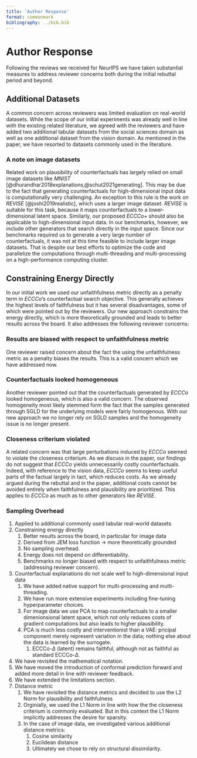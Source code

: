```yaml
---
title: 'Author Response'
format: commonmark
bibliography: ../bib.bib
---
```


# Author Response

Following the reviews we received for NeurIPS we have taken substantial measures to address reviewer concerns both during the initial rebuttal period and beyond. 

## Additional Datasets

A common concern across reviewers was limited evaluation on real-world datasets. While the scope of our initial experiments was already well in line with the existing related literature, we agreed with the reviewers and have added two additional tabular datasets from the social sciences domain as well as one additional dataset from the vision domain. As mentioned in the paper, we have resorted to datasets commonly used in the literature. 

### A note on image datasets

Related work on plausibility of counterfactuals has largely relied on small image datasets like *MNIST* [@dhurandhar2018explanations,@schut2021generating]. This may be due to the fact that generating counterfactuals for high-dimensional input data is computationally very challenging. An exception to this rule is the work on *REVISE* [@joshi2019realistic], which uses a larger image dataset. *REVISE* is suitable for this task, because it maps counterfactuals to a lower-dimensional latent space. Similarly, our proposed *ECCCo+* should also be applicable to high-dimensional input data. In our benchmarks, however, we include other generators that search directly in the input space. Since our benchmarks required us to generate a very large number of counterfactuals, it was not at this time feasible to include larger image datasets. That is despite our best efforts to optimize the code and parallelize the computations through multi-threading and multi-processing on a high-performance computing cluster.

## Constraining Energy Directly

In our initial work we used our unfaithfulness metric directly as a penalty term in *ECCCo*'s counterfactual search objective. This generally achieves the highest levels of faithfulness but it has several disadvantages, some of which were pointed out by the reviewers. Our new approach constrains the energy directly, which is more theoretically grounded and leads to better results across the board. It also addresses the following reviewer concerns:

### Results are biased with respect to unfaithfulness metric

One reviewer raised concern about the fact the using the unfaithfulness metric as a penalty biases the results. This is a valid concern which we have addressed now.

### Counterfactuals looked homogeneous

Another reviewer pointed out that the counterfactuals generated by *ECCCo* looked homogeneous, which is also a valid concern. The observed homogeneity most likely stemmed form the fact that the samples generated through SGLD for the underlying models were fairly homogenous. With our new approach we no longer rely on SGLD samples and the homogeneity issue is no longer present. 

### Closeness criterium violated

A related concern was that large perturbations induced by *ECCCo* seemed to violate the closeness criterium. As we discuss in the paper, our findings do not suggest that *ECCCo* yields unnecessarily costly counterfactuals. Indeed, with reference to the vision data, *ECCCo* seems to keep useful parts of the factual largely in tact, which reduces costs. As we already argued during the rebuttal and in the paper, additional costs cannot be avoided entirely when faithfulness and plausibility are prioritized. This applies to *ECCCo* as much as to other generators like *REVISE*.

### Sampling Overhead



1. Applied to additional commonly used tabular real-world datasets
2. Constraining energy directly
   1. Better results across the board, in particular for image data
   2. Derived from JEM loss function -> more theoretically grounded
   3. No sampling overhead.
   4. Energy does not depend on differentiability.
   5. Benchmarks no longer biased with respect to unfaithfulness metric (addressing reviewer concern).
3. Counterfactual explanations do not scale well to high-dimensional input data
   1. We have added native support for multi-processing and multi-threading.
   2. We have run more extensive experiments including fine-tuning hyperparameter choices.
   3. For image data we use PCA to map counterfactuals to a smaller dimenionsional latent space, which not only reduces costs of gradient computations but also leads to higher plausibility.
   4. PCA is much less costly and interventionist than a VAE: pricipal component merely represent variation in the data; nothing else about the data is learned by the surrogate. 
      1. ECCCo-$\Delta$ (latent) remains faithful, although not as faithful as standard ECCCo-$\Delta$.
4. We have revisited the mathematical notation.
5. We have moved the introduction of conformal prediction forward and added more detail in line with reviewer feedback.
6. We have extended the limitations section. 
7. Distance metric
   1. We have revisited the distance metrics and decided to use the L2 Norm for plausibility and faithfulness
   2. Orginially, we used the L1 Norm in line with how the the closeness criterium is commonly evaluated. But in this context the L1 Norm implicitly addresses the desire for sparsity.
   3. In the case of image data, we investigated various additional distance metrics:
      1. Cosine similarity
      2. Euclidean distance
      3. Ultimately we chose to rely on structural dissimilarity.
   